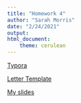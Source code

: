 ```yaml
---
title: "Homework 4"
author: "Sarah Morris"
date: "2/24/2021"
output: 
html_document: 
    theme: cerulean
---
```


[Typora](typora_4.html)  

[Letter Template](My_UVM_letter.pdf)  

[My slides](My_slides.pdf)